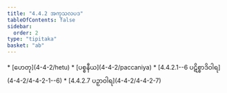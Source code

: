 ```yaml
---
title: "4.4.2 အကုသလပဒ"
tableOfContents: false
sidebar:
  order: 2
type: "tipitaka"
basket: "ab"
---
```



<DynamicBreadcrumb />



<TableOfContents>
* [ဟေတု](4-4-2/hetu)
* [ပစ္စနီယ](4-4-2/paccaniya)
* [4.4.2.1--6 ပဋိစ္စာဒိဝါရ](4-4-2/4-4-2-1--6)
* [4.4.2.7 ပဉှာဝါရ](4-4-2/4-4-2-7)
</TableOfContents>